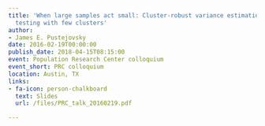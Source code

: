 ```yaml
---
title: 'When large samples act small: Cluster-robust variance estimation and hypothesis
  testing with few clusters'
author:
- James E. Pustejovsky
date: 2016-02-19T00:00:00
publish_date: 2018-04-15T08:15:00
event: Population Research Center colloquium
event_short: PRC colloquium
location: Austin, TX
links:
- fa-icon: person-chalkboard
  text: Slides
  url: /files/PRC_talk_20160219.pdf

---
```




